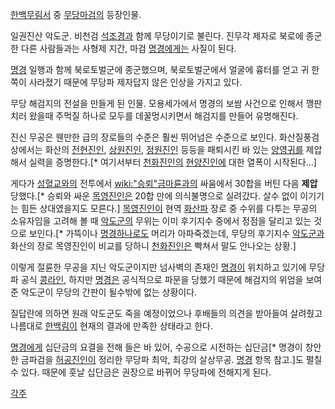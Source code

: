 [[한백무림서]] 중 [[무당마검]]의 등장인물.

일권진산 악도군. 비천검 [[석조경]]과 함께 무당이기로 불린다. 진무각 제자로 북로에 종군한 다른 사람들과는 사형제 지간, 마검 [[명경]]에게는 사질이 된다.

[[명경]] 일행과 함께 북로토벌군에 종군했으며, 북로토벌군에서 얼굴에 흉터를 얻고 귀 한쪽이 사라졌기 때문에 무당파 제자답지 않은 인상을 가지고 있다.

무당 해검지의 전설을 만들게 된 인물. 모용세가에서 명경의 보쌈 사건으로 인해서 깽판치러 왔을때 주먹질 하나로 모두를 데꿀멍시키면서 해검지를 만들어 유명해진다.

진신 무공은 웬만한 급의 장로들의 수준은 훨씬 뛰어넘은 수준으로 보인다. 화산질풍검 상에서는 화산의 [[전현진인]], [[상원진인]], [[정원진인]] 등등을 패퇴시킨 바 있는 [[양영귀]]를 제압해서 실력을 증명한다.[* 여기서부터 [[천화진인]]의 [[현양진인]]에 대한 열폭이 시작된다...] 

게다가 [[성혈교]]와의 전투에서 [[wiki:"승뢰"금마륜]]과의 싸움에서 30합을 버틴 다음 '''제압'''당했다.[* 승뢰와 싸운 [[목영진인]]은 20합 만에 의식불명으로 실려갔다. 살수 없이 이기기는 힘든 상대였을지도 모른다.] [[목영진인]]이 현역 [[화산파]] 장로 중 수위를 다투는 무공의 소유자임을 고려해 볼 때 [[악도군]]의 무위는 이미 후기지수 중에서 정점을 달리고 있는 것으로 보인다.[* 가뜩이나 [[명경]]하나로도 머리가 아파죽겠는데, 무당의 후기지수 [[악도군]]과 화산의 장로 목영진인이 비교를 당하니 [[천화진인]]은 빡쳐서 말도 안나오는 상황.] 

이렇게 절륜한 무공을 지닌 악도군이지만 넘사벽의 존재인 [[명경]]이 위치하고 있기에 무당파 공식 [[콩라인]], 하지만 [[명경]]은 공식적으로 파문을 당했기 때문에 해검지의 위엄을 보여준 악도군이 무당의 간판이 될수밖에 없는 상황이다.

질답란에 의하면 원래 악도군도 죽을 예정이었으나 후배들의 의견을 받아들여 살려줬고 나름대로 [[한백림]]이 현재의 결과에 만족한 상태라고 한다.

[[명경]]에게 십단금의 요결을 전해 들은 바 있어, 수공으로 시전하는 십단금[* 명경이 창안한 금파검을 [[허공진인]]이 정리한 무당파 최악, 최강의 살상무공. [[명경]] 항목 참고.]도 펼칠수 있다. 때문에 훗날 십단금은 권장으로 바뀌어 무당파에 전해지게 된다.

[[각주]]
